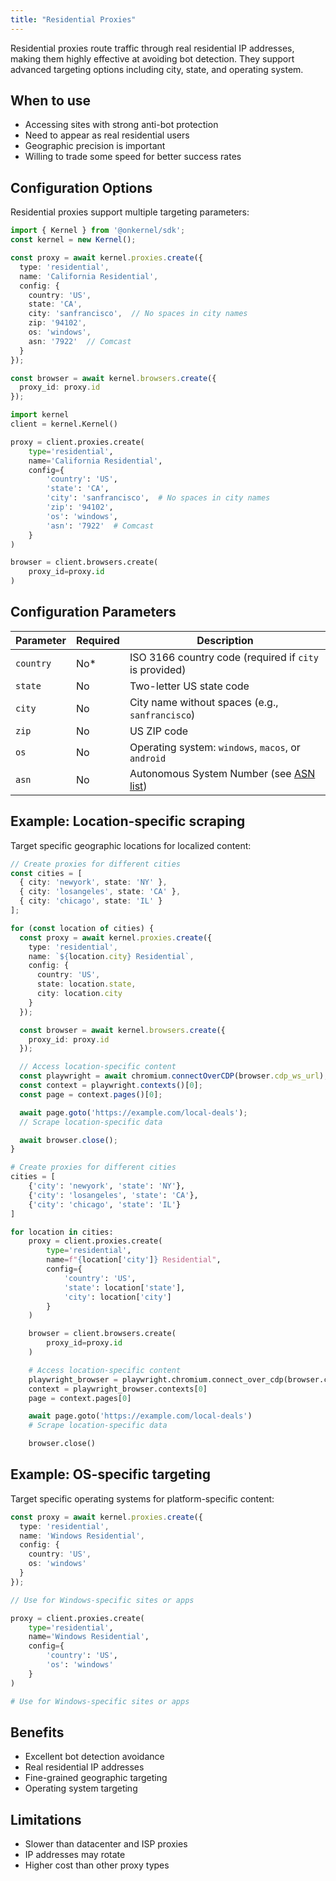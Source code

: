```yaml
---
title: "Residential Proxies"
---
```


Residential proxies route traffic through real residential IP addresses, making them highly effective at avoiding bot detection. They support advanced targeting options including city, state, and operating system.

## When to use

- Accessing sites with strong anti-bot protection
- Need to appear as real residential users
- Geographic precision is important
- Willing to trade some speed for better success rates

## Configuration Options

Residential proxies support multiple targeting parameters:

<CodeGroup>

```typescript Typescript/Javascript
import { Kernel } from '@onkernel/sdk';
const kernel = new Kernel();

const proxy = await kernel.proxies.create({
  type: 'residential',
  name: 'California Residential',
  config: {
    country: 'US',
    state: 'CA',
    city: 'sanfrancisco',  // No spaces in city names
    zip: '94102',
    os: 'windows',
    asn: '7922'  // Comcast
  }
});

const browser = await kernel.browsers.create({
  proxy_id: proxy.id
});
```

```Python Python
import kernel
client = kernel.Kernel()

proxy = client.proxies.create(
    type='residential',
    name='California Residential',
    config={
        'country': 'US',
        'state': 'CA',
        'city': 'sanfrancisco',  # No spaces in city names
        'zip': '94102',
        'os': 'windows',
        'asn': '7922'  # Comcast
    }
)

browser = client.browsers.create(
    proxy_id=proxy.id
)
```

</CodeGroup>

## Configuration Parameters

| Parameter | Required | Description |
|-----------|----------|-------------|
| `country` | No* | ISO 3166 country code (required if `city` is provided) |
| `state` | No | Two-letter US state code |
| `city` | No | City name without spaces (e.g., `sanfrancisco`) |
| `zip` | No | US ZIP code |
| `os` | No | Operating system: `windows`, `macos`, or `android` |
| `asn` | No | Autonomous System Number (see [ASN list](https://bgp.potaroo.net/cidr/autnums.html)) |

## Example: Location-specific scraping

Target specific geographic locations for localized content:

<CodeGroup>

```typescript Typescript/Javascript
// Create proxies for different cities
const cities = [
  { city: 'newyork', state: 'NY' },
  { city: 'losangeles', state: 'CA' },
  { city: 'chicago', state: 'IL' }
];

for (const location of cities) {
  const proxy = await kernel.proxies.create({
    type: 'residential',
    name: `${location.city} Residential`,
    config: {
      country: 'US',
      state: location.state,
      city: location.city
    }
  });

  const browser = await kernel.browsers.create({
    proxy_id: proxy.id
  });

  // Access location-specific content
  const playwright = await chromium.connectOverCDP(browser.cdp_ws_url);
  const context = playwright.contexts()[0];
  const page = context.pages()[0];

  await page.goto('https://example.com/local-deals');
  // Scrape location-specific data

  await browser.close();
}
```

```Python Python
# Create proxies for different cities
cities = [
    {'city': 'newyork', 'state': 'NY'},
    {'city': 'losangeles', 'state': 'CA'},
    {'city': 'chicago', 'state': 'IL'}
]

for location in cities:
    proxy = client.proxies.create(
        type='residential',
        name=f"{location['city']} Residential",
        config={
            'country': 'US',
            'state': location['state'],
            'city': location['city']
        }
    )

    browser = client.browsers.create(
        proxy_id=proxy.id
    )

    # Access location-specific content
    playwright_browser = playwright.chromium.connect_over_cdp(browser.cdp_ws_url)
    context = playwright_browser.contexts[0]
    page = context.pages[0]

    await page.goto('https://example.com/local-deals')
    # Scrape location-specific data

    browser.close()
```

</CodeGroup>

## Example: OS-specific targeting

Target specific operating systems for platform-specific content:

<CodeGroup>

```typescript Typescript/Javascript
const proxy = await kernel.proxies.create({
  type: 'residential',
  name: 'Windows Residential',
  config: {
    country: 'US',
    os: 'windows'
  }
});

// Use for Windows-specific sites or apps
```

```Python Python
proxy = client.proxies.create(
    type='residential',
    name='Windows Residential',
    config={
        'country': 'US',
        'os': 'windows'
    }
)

# Use for Windows-specific sites or apps
```

</CodeGroup>

## Benefits

- Excellent bot detection avoidance
- Real residential IP addresses
- Fine-grained geographic targeting
- Operating system targeting

## Limitations

- Slower than datacenter and ISP proxies
- IP addresses may rotate
- Higher cost than other proxy types